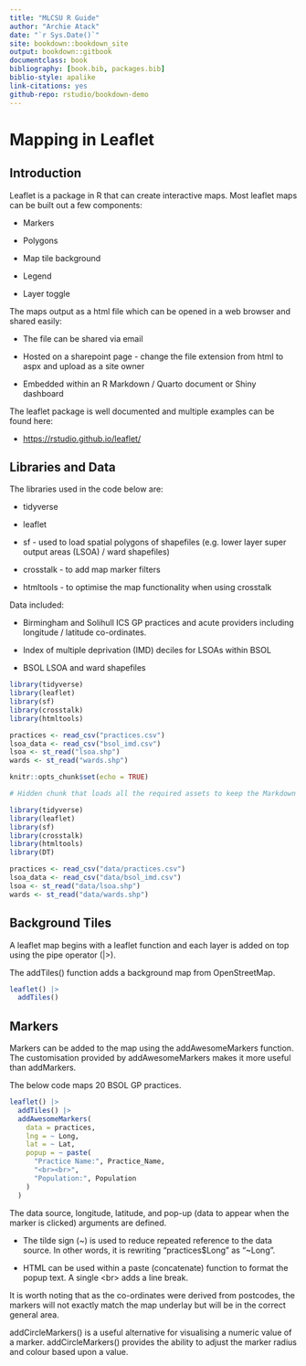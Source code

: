 ```yaml
---
title: "MLCSU R Guide"
author: "Archie Atack"
date: "`r Sys.Date()`"
site: bookdown::bookdown_site
output: bookdown::gitbook
documentclass: book
bibliography: [book.bib, packages.bib]
biblio-style: apalike
link-citations: yes
github-repo: rstudio/bookdown-demo
---
```


# Mapping in Leaflet

## Introduction

Leaflet is a package in R that can create interactive maps. Most leaflet maps can be built out a few components:

-   Markers

-   Polygons

-   Map tile background

-   Legend

-   Layer toggle

The maps output as a html file which can be opened in a web browser and shared easily:

-   The file can be shared via email

-   Hosted on a sharepoint page - change the file extension from html to aspx and upload as a site owner

-   Embedded within an R Markdown / Quarto document or Shiny dashboard

The leaflet package is well documented and multiple examples can be found here:

-   <https://rstudio.github.io/leaflet/>

## Libraries and Data

The libraries used in the code below are:

-   tidyverse

-   leaflet

-   sf - used to load spatial polygons of shapefiles (e.g. lower layer super output areas (LSOA) / ward shapefiles)

-   crosstalk - to add map marker filters

-   htmltools - to optimise the map functionality when using crosstalk

Data included:

-   Birmingham and Solihull ICS GP practices and acute providers including longitude / latitude co-ordinates.

-   Index of multiple deprivation (IMD) deciles for LSOAs within BSOL

-   BSOL LSOA and ward shapefiles

```r

library(tidyverse)
library(leaflet)
library(sf)
library(crosstalk)
library(htmltools)

practices <- read_csv("practices.csv")
lsoa_data <- read_csv("bsol_imd.csv")
lsoa <- st_read("lsoa.shp")
wards <- st_read("wards.shp")

```

```r
knitr::opts_chunk$set(echo = TRUE)

# Hidden chunk that loads all the required assets to keep the Markdown file neat

library(tidyverse)
library(leaflet)
library(sf)
library(crosstalk)
library(htmltools)
library(DT)

practices <- read_csv("data/practices.csv")
lsoa_data <- read_csv("data/bsol_imd.csv")
lsoa <- st_read("data/lsoa.shp")
wards <- st_read("data/wards.shp")

```

## Background Tiles

A leaflet map begins with a leaflet function and each layer is added on top using the pipe operator (\|\>).

The addTiles() function adds a background map from OpenStreetMap.

```r

leaflet() |> 
  addTiles()
```

## Markers

Markers can be added to the map using the addAwesomeMarkers function. The customisation provided by addAwesomeMarkers makes it more useful than addMarkers.

The below code maps 20 BSOL GP practices.

```r

leaflet() |>  
  addTiles() |> 
  addAwesomeMarkers(
    data = practices,
    lng = ~ Long,
    lat = ~ Lat,
    popup = ~ paste(
      "Practice Name:", Practice_Name,
      "<br><br>",
      "Population:", Population
    )
  )

```

The data source, longitude, latitude, and pop-up (data to appear when the marker is clicked) arguments are defined.

-   The tilde sign (\~) is used to reduce repeated reference to the data source. In other words, it is rewriting "practices\$Long" as "\~Long".

-   HTML can be used within a paste (concatenate) function to format the popup text. A single \<br\> adds a line break.

It is worth noting that as the co-ordinates were derived from postcodes, the markers will not exactly match the map underlay but will be in the correct general area.

addCircleMarkers() is a useful alternative for visualising a numeric value of a marker. addCircleMarkers() provides the ability to adjust the marker radius and colour based upon a value.
